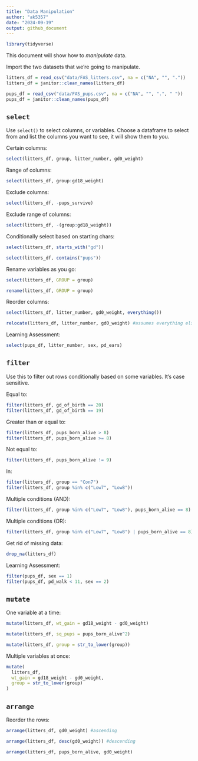 ```yaml
---
title: "Data Manipulation"
author: "ak5357"
date: "2024-09-19"
output: github_document
---
```


```r
library(tidyverse)
```

This document will show how to *manipulate* data.

Import the two datasets that we're going to manipulate.

```r
litters_df = read_csv("data/FAS_litters.csv", na = c("NA", "", "."))
litters_df = janitor::clean_names(litters_df)

pups_df = read_csv("data/FAS_pups.csv", na = c("NA", "", ".", " "))
pups_df = janitor::clean_names(pups_df)

```

## `select`
Use `select()` to select columns, or variables. Choose a dataframe to select from and list the columns you want to see, it will show them to you.

Certain columns:
```r
select(litters_df, group, litter_number, gd0_weight)
```


Range of columns:
```r
select(litters_df, group:gd18_weight)
```


Exclude columns:
```r
select(litters_df, -pups_survive)
```


Exclude range of columns:
```r
select(litters_df, -(group:gd18_weight))
```


Conditionally select based on starting chars:
```r
select(litters_df, starts_with("gd"))

select(litters_df, contains("pups"))
```


Rename variables as you go:
```r
select(litters_df, GROUP = group)

rename(litters_df, GROUP = group)
```


Reorder columns:
```r
select(litters_df, litter_number, gd0_weight, everything())

relocate(litters_df, litter_number, gd0_weight) #assumes everything else comes after this
```


Learning Assessment:
```r
select(pups_df, litter_number, sex, pd_ears)
```



## `filter`
Use this to filter out rows conditionally based on some variables. It's case sensitive.

Equal to:
```r
filter(litters_df, gd_of_birth == 20)
filter(litters_df, gd_of_birth == 19)
```


Greater than or equal to:
```r
filter(litters_df, pups_born_alive > 8)
filter(litters_df, pups_born_alive >= 8)
```


Not equal to:
```r
filter(litters_df, pups_born_alive != 9)
```


In:
```r
filter(litters_df, group == "Con7")
filter(litters_df, group %in% c("Low7", "Low8"))
```


Multiple conditions (AND):
```r
filter(litters_df, group %in% c("Low7", "Low8"), pups_born_alive == 8)
```


Multiple conditions (OR):
```r
filter(litters_df, group %in% c("Low7", "Low8") | pups_born_alive == 8)
```


Get rid of missing data:
```r
drop_na(litters_df)
```

Learning Assessment:
```r
filter(pups_df, sex == 1)
filter(pups_df, pd_walk < 11, sex == 2)
```



## `mutate`

One variable at a time:
```r
mutate(litters_df, wt_gain = gd18_weight - gd0_weight)

mutate(litters_df, sq_pups = pups_born_alive^2)

mutate(litters_df, group = str_to_lower(group))
```


Multiple variables at once:
```r
mutate(
  litters_df,
  wt_gain = gd18_weight - gd0_weight,
  group = str_to_lower(group)
)
```



## `arrange`

Reorder the rows:

```r
arrange(litters_df, gd0_weight) #ascending

arrange(litters_df, desc(gd0_weight)) #descending

arrange(litters_df, pups_born_alive, gd0_weight)
```


























